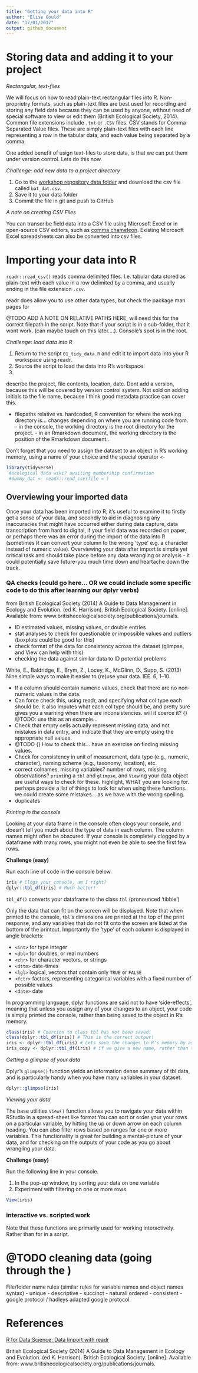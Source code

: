 ```yaml
---
title: "Getting your data into R"
author: "Elise Gould"
date: "17/01/2017"
output: github_document
---
```


# Storing data and adding it to your project

*Rectangular, text-files*

We will focus on how to read plain-text rectangular files into R. Non-proprietry formats, such as plain-text files are best used for recording and storing any field data because they can be used by anyone, without need of special software to view or edit them (British Ecological Society, 2014). Common file extensions include `.txt` or `.CSV` files. CSV stands for Comma Separated Value files. These are simply plain-text files with each line representing a row in the tabular data, and each value being separated by a comma.

One added benefit of usign text-files to store data, is that we can put them under version control. Lets do this now.

*Challenge: add new data to a project directory*

1. Go to the [workshop repository data folder](https://github.com/egouldo/VicBioCon17_data_wrangling/tree/master/data) and download the csv file called `bat_dat.csv`.
2. Save it to your data folder
3. Commit the file in git and push to GitHub

*A note on creating CSV Files*

You can transcribe field data into a CSV file using Microsoft Excel or in open-source CSV editors, such as [comma chameleon ](http://comma-chameleon.io). Existing Microsoft Excel spreadsheets can also be converted into `CSV` files.

# Importing your data into R



`readr::read_csv()` reads comma delimited files. I.e. tabular data stored as plain-text with each value in a row delimited by a comma, and usually ending in the file extension `.csv`.

readr does allow you to use other data types, but check the package man pages for

@TODO ADD A NOTE ON RELATIVE PATHS HERE, will need this for the correct filepath in the script. Note that if your script is in a sub-folder, that it wont work. (can maybe touch on this later....). Console's spot is in the root.

*Challenge: load data into R*

1. Return to the script  `01_tidy_data.R` and edit it to import data into your R workspace using readr.
2. Source the script to load the data into R's workspace.
3. 







describe the project, file contents, location, date. Dont add a version, because this will be covered by version control system. Not sold on adding initials to the file name, because i think good metadata practice can cover this.

- filepaths relative vs. hardcoded, R convention for where the working directory is... changes depending on where you are running code from.
        - in the console, the working directory is the root directory for the project.
        - in an Rmarkdown document, the working directory is the position of the Rmarkdown document..

Don't forget that you need to assign the dataset to an object in R's working memory, using a name of your choice and the special operator `<-`

```r
library(tidyverse) 
 #ecological data wiki? awaiting membership confirmation
 #dummy_dat <- readr::read_csv(file = ) 

```

## Overviewing your imported data

Once your data has been imported into R, it's useful to examine it to firstly get a sense of your data, and secondly to aid in diagnosing any inaccuracies that might have occurred either during data capture, data transcription from hard to digital, if your field data was recorded on paper, or perhaps there was an error during the import of the data into R (sometimes R can convert your column to the wrong 'type' e.g. a character instead of numeric value). Overviewing your data after import is simple yet critical task and should take place before any data wrangling or analysis - it could potentially save future-you much time down and heartache down the track.

### QA checks (could go here... OR we could include some specific code to do this after learning our dplyr verbs)

from British Ecological Society (2014) A Guide to Data Management in Ecology and Evolution. (ed K. Harrison). British Ecological Society. [online]. Available from: www.britishecologicalsociety.org/publications/journals.

- ID estimated values, missing values, or double entries
- stat analyses to check for questionable or impossible values and outliers (boxplots could be good for this)
- check format of the data for consistency across the dataset (glimpse, and View can help with this)
- checking the data against similar data to ID potential problems

White, E., Baldridge, E., Brym, Z., Locey, K., McGlinn, D., Supp, S. (2013) Nine simple ways to make it easier to (re)use your data. IEE. 6, 1–10.

-  If a column should contain numeric values, check that there are no non-numeric values in the data. 
- Can force check this, using readr, and specifying what col type each should be. it also imputes what each col type should be, and pretty sure gives you a warning when there are inconsistencies. will it coerce it? {} @TODO: use this as an example...
-  Check that empty cells actually represent missing data, and not mistakes in data entry, and indicate that they are empty using the appropriate null values. 
- @TODO {} How to check this... have an exercise on finding missing values.
-  Check for consistency in unit of measurement, data type (e.g., numeric, character), naming scheme (e.g., taxonomy, location), etc.
- correct colnames, missing variables? number of rows, missing observations? `print`ing a `tbl` and `glimpse`, and `View`ing your data object are useful ways to check for these. highlight, WHAT you are looking for. perhaps provide a list of things to look for when using these functions. we could create some mistakes... as we have with the wrong spelling.
- duplicates

*Printing in the console*

Looking at your data frame in the console often clogs your console, and doesn't tell you much about the type of data in each column. The column names might often be obscured. If your console is completely clogged by a dataframe with many rows, you might not even be able to see the first few rows.

**Challenge (easy)**

Run each line of code in the console below.

```r
iris # Clogs your console, am I right?
dplyr::tbl_df(iris) # Much better!
```

`tbl_df()` converts your dataframe to the class `tbl` (pronounced 'tibble')

Only the data that can fit on the screen will be displayed. Note that when printed to the console, `tbl`'s dimensions are printed at the top of the print response, and any variables that do not fit onto the screen are listed at the bottom of the printout. Importantly the 'type' of each column is displayed in angle brackets: 

- `<int>` for type integer
- `<dbl>` for doubles, or real numbers
- `<chr>` for character vectors, or strings
- `<dttm>` date-times
- `<lgl>` logical, vectors that contain only `TRUE` or `FALSE`
- `<fctr>` factors, representing categorical variables with a fixed number of possible values
- `<date>` date


In programming language, dplyr functions are said not to have 'side-effects', meaning that unless you assign any of your changes to an object, your code is simply printed the console, rather than being saved to the object in R's memory.


```r
class(iris) # Coercion to class tbl has not been saved!
class(dplyr::tbl_df(iris)) # This is the correct output!
iris <- dplyr::tbl_df(iris) # Lets save the changes to R's memory by assigning it to the existing object 'iris'
iris_copy <- dplyr::tbl_df(iris) # if we give a new name, rather than the name of the existing object, this saves the output from our commands to a new object, here its called 'iris_copy'
```

*Getting a glimpse of your data*

Dplyr's `glimpse()` function yields an information dense summary of tbl data, and is particularly handy when you have many variables in your dataset.

```r
dplyr::glimpse(iris)
```

*Viewing your data*

The base utilities `View()` function allows you to navigate your data within RStudio in a spread-sheet like format.You can sort or order your your rows on a particular variable, by hitting the up or down arrow on each column heading. You can also filter rows based on ranges for one or more variables. This functionality is great for building a mental-picture of your data, and for checking on the outputs of your code as you go about wrangling your data. 

**Challenge (easy)**

Run the following line in your console. 

1. In the pop-up window, try sorting your data on one variable
2. Experiment with filtering on one or more rows.

```r
View(iris)
```

### interactive vs. scripted work

Note that these functions are primarily used for working interactively. Rather than for in a script.

# @TODO cleaning data (going through the )

File/folder name rules (similar rules for variable names and object names syntax)
- unique
- descriptive
- succinct
- naturall ordered
- consistent
- google protocol / hadleys adapted google protocol.

# References

[R for Data Science: Data Import with readr](http://r4ds.had.co.nz/data-import.html)

British Ecological Society (2014) A Guide to Data Management in Ecology and Evolution. (ed K. Harrison). British Ecological Society. [online]. Available from: www.britishecologicalsociety.org/publications/journals.
